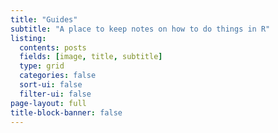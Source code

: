 ```yaml
---
title: "Guides"
subtitle: "A place to keep notes on how to do things in R"
listing: 
  contents: posts
  fields: [image, title, subtitle]
  type: grid
  categories: false
  sort-ui: false
  filter-ui: false
page-layout: full
title-block-banner: false
---
```

